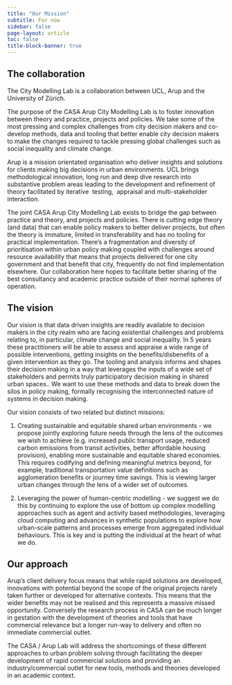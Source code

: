 ```yaml
---
title: "Our Mission"
subtitle: For now
sidebar: false
page-layout: article
toc: false
title-block-banner: true
---
```


## The collaboration

The City Modelling Lab is a collaboration between UCL, Arup and the University of Zürich.

The purpose of the CASA Arup City Modelling Lab is to foster innovation between theory and practice, projects and policies. We take some of the most pressing and complex challenges from city decision makers and co-develop methods, data and tooling that better enable city decision makers to make the changes required to tackle pressing global challenges such as social inequality and climate change. 

Arup is a mission orientated organisation who deliver insights and solutions for clients making big decisions in urban environments. UCL brings methodological innovation, long run and deep dive research into substantive problem areas leading to the development and refinement of theory facilitated by iterative  testing,  appraisal and multi-stakeholder interaction. 

The joint CASA Arup City Modelling Lab exists to bridge the gap between practice and theory, and projects and policies. There is cutting edge theory (and data) that can enable policy makers to better deliver projects, but often the theory is immature, limited in transferability and has no tooling for practical implementation. There's a fragmentation and diversity of prioritisation within urban policy making coupled with challenges around resource availability that means that projects delivered for one city government and that benefit that city, frequently do not find implementation elsewhere. Our collaboration here hopes to facilitate better sharing of the best consultancy and academic practice outside of their normal spheres of operation.

## The vision

Our vision is that data driven insights are readily available to decision makers in the city realm who are facing existential challenges and problems relating to, in particular, climate change and social inequality. In 5 years these practitioners will be able to assess and appraise a wide range of possible interventions, getting insights on the benefits/disbenefits of a given intervention as they go. The tooling and analysis informs and shapes their decision making in a way that leverages the inputs of a wide set of stakeholders and permits truly participatory decision making in shared urban spaces.. We want to use these methods and data to break down the silos in policy making, formally recognising the interconnected nature of systems in decision making.

Our vision consists of two related but distinct missions:

1.  Creating sustainable and equitable shared urban environments - we propose jointly exploring future needs through the lens of the outcomes we wish to achieve (e.g. increased public transport usage, reduced carbon emissions from transit activities, better affordable housing provision), enabling more sustainable and equitable shared economies. This requires codifying and defining meaningful metrics beyond, for example, traditional transportation value definitions such as agglomeration benefits or journey time savings. This is viewing larger urban changes through the lens of a wider set of outcomes. 

2.  Leveraging the power of human-centric modelling - we suggest we do this by continuing to explore the use of bottom up complex modelling approaches such as agent and activity based methodologies, leveraging cloud computing and advances in synthetic populations to explore how urban-scale patterns and processes emerge from aggregated individual behaviours. This is key and is putting the individual at the heart of what we do. 

## Our approach

Arup's client delivery focus means that while rapid solutions are developed, innovations with potential beyond the scope of the original projects rarely taken further or developed for alternative contexts. This means that the wider benefits may not be realised and this represents a massive missed opportunity. Conversely the research process in CASA can be much longer in gestation with the development of theories and tools that have commercial relevance but a longer run-way to delivery and often no immediate commercial outlet. 

The CASA / Arup Lab will address the shortcomings of these different approaches to urban problem solving through facilitating the deeper development of rapid commercial solutions and providing an industry/commercial outlet for new tools, methods and theories developed in an academic context.